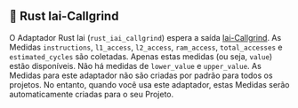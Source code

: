 ## 🦀 Rust Iai-Callgrind

O Adaptador Rust Iai (`rust_iai_callgrind`) espera a saída [Iai-Callgrind](https://github.com/iai-callgrind/iai-callgrind).
As Medidas `instructions`, `l1_access`, `l2_access`, `ram_access`, `total_accesses` e `estimated_cycles` são coletadas.
Apenas estas medidas (ou seja, `value`) estão disponíveis. Não há medidas de `lower_value` e `upper_value`.
As Medidas para este adaptador não são criadas por padrão para todos os projetos.
No entanto, quando você usa este adaptador, estas Medidas serão automaticamente criadas para o seu Projeto.